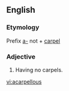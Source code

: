 ==English==

===Etymology===
Prefix [[a-]] not + [[carpel]]

===Adjective===
{{infl|en|adjective}}

# {{botany}} Having no carpels.

[[vi:acarpellous]]
